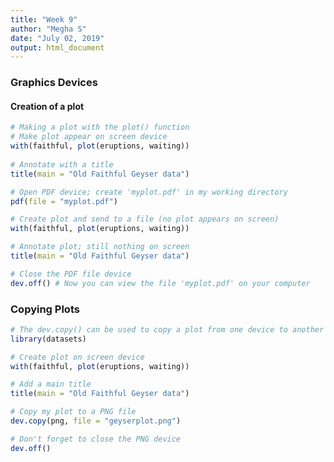 ---
title: "Week 9"
author: "Megha S"
date: "July 02, 2019"
output: html_document
---

### Graphics Devices
#### Creation of a plot

```{r}
# Making a plot with the plot() function
# Make plot appear on screen device
with(faithful, plot(eruptions, waiting)) 
 
# Annotate with a title
title(main = "Old Faithful Geyser data")  

# Open PDF device; create 'myplot.pdf' in my working directory
pdf(file = "myplot.pdf")

# Create plot and send to a file (no plot appears on screen)
with(faithful, plot(eruptions, waiting))

# Annotate plot; still nothing on screen
title(main = "Old Faithful Geyser data")

# Close the PDF file device
dev.off() # Now you can view the file 'myplot.pdf' on your computer

```

### Copying Plots

```{r}
# The dev.copy() can be used to copy a plot from one device to another
library(datasets)

# Create plot on screen device
with(faithful, plot(eruptions, waiting))

# Add a main title
title(main = "Old Faithful Geyser data")

# Copy my plot to a PNG file
dev.copy(png, file = "geyserplot.png")

# Don't forget to close the PNG device
dev.off()

```
